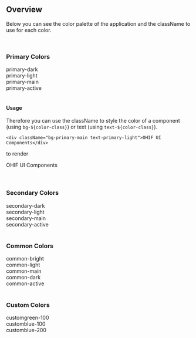 
<Meta title="Foundations/Color" />

## Overview

Below you can see the color palette of the application and the className to use
for each color.

<br />

### Primary Colors

<div className="grid grid-cols-4 gap-4 h-auto w-full bg-gray-200 p-8">
  <div className="flex space-x-2 items-center">
    <div className="bg-primary-dark w-16 h-16" />
    <span>primary-dark</span>
  </div>
  <div className="flex space-x-2 items-center">
    <div className="bg-primary-light w-16 h-16" />
    <span>primary-light</span>
  </div>
  <div className="flex space-x-2 items-center">
    <div className="bg-primary-main w-16 h-16" />
    <span>primary-main</span>
  </div>
  <div className="flex space-x-2 items-center">
    <div className="bg-primary-active w-16 h-16" />
    <span>primary-active</span>
  </div>
</div>

<br />

#### Usage

Therefore you can use the className to style the color of a component (using
`bg-${color-class}`) or text (using `text-${color-class}`).

```tsx
<div className="bg-primary-main text-primary-light">OHIF UI Components</div>
```

to render

<div className="bg-primary-main text-primary-light">OHIF UI Components</div>

<br />
<br />

### Secondary Colors

<div className="grid grid-cols-4 gap-4 h-auto w-full bg-gray-200 p-8">
  <div className="flex space-x-2 items-center">
    <div className="bg-secondary-dark w-16 h-16" />
    <span>secondary-dark</span>
  </div>
  <div className="flex space-x-2 items-center">
    <div className="bg-secondary-light w-16 h-16" />
    <span>secondary-light</span>
  </div>
  <div className="flex space-x-2 items-center">
    <div className="bg-secondary-main w-16 h-16" />
    <span>secondary-main</span>
  </div>
  <div className="flex space-x-2 items-center">
    <div className="bg-secondary-active w-16 h-16" />
    <span>secondary-active</span>
  </div>
</div>

<br />

### Common Colors

<div className="grid grid-cols-4 gap-4 h-auto w-full bg-gray-200 p-8">
  <div className="flex space-x-2 items-center">
    <div className="bg-common-bright w-16 h-16" />
    <span>common-bright</span>
  </div>
  <div className="flex space-x-2 items-center">
    <div className="bg-common-light w-16 h-16" />
    <span>common-light</span>
  </div>
  <div className="flex space-x-2 items-center">
    <div className="bg-common-main w-16 h-16" />
    <span>common-main</span>
  </div>
  <div className="flex space-x-2 items-center">
    <div className="bg-common-dark w-16 h-16" />
    <span>common-dark</span>
  </div>
  <div className="flex space-x-2 items-center">
    <div className="bg-common-active w-16 h-16" />
    <span>common-active</span>
  </div>
</div>

<br />

### Custom Colors

<div className="grid grid-cols-4 gap-4 h-auto w-full bg-gray-200 p-8">
  <div className="flex space-x-2 items-center">
    <div className="bg-customgreen-100 w-16 h-16" />
    <span>customgreen-100</span>
  </div>
  <div className="flex space-x-2 items-center">
    <div className="bg-customblue-100 w-16 h-16" />
    <span>customblue-100</span>
  </div>
  <div className="flex space-x-2 items-center">
    <div className="bg-customblue-200 w-16 h-16" />
    <span>customblue-200</span>
  </div>
</div>
